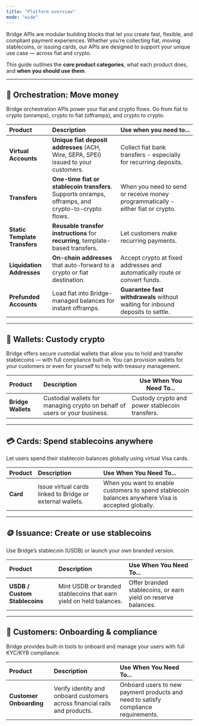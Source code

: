 ```yaml
---
title: "Platform overview"
mode: "wide"
---
```


Bridge APIs are modular building blocks that let you create fast, flexible, and compliant payment experiences. Whether you’re collecting fiat, moving stablecoins, or issuing cards, our APIs are designed to support your unique use case — across fiat and crypto.

This guide outlines the **core product categories**, what each product does, and **when you should use them**.

---

## 🔁 Orchestration: Move money

Bridge orchestration APIs power your fiat and crypto flows. Go from fiat to crypto (onramps), crypto to fiat (offramps), and crypto to crypto.

| Product                       | Description                                                                                        | Use when you need to...                                                          |
| :---------------------------- | :------------------------------------------------------------------------------------------------- | :------------------------------------------------------------------------------- |
| **Virtual Accounts**          | **Unique fiat deposit addresses** (ACH, Wire, SEPA, SPEI) issued to your customers.                | Collect fiat bank transfers - especially for recurring deposits.                 |
| **Transfers**                 | **One-time fiat or stablecoin transfers**. Supports onramps, offramps, and crypto-to-crypto flows. | When you need to send or receive money programmatically - either fiat or crypto. |
| **Static Template Transfers** | **Reusable transfer instructions** for **recurring**, template-based transfers.                    | Let customers make recurring payments.                                           |
| **Liquidation Addresses**     | **On-chain addresses** that auto-forward to a crypto or fiat destination.                          | Accept crypto at fixed addresses and automatically route or convert funds.       |
| **Prefunded Accounts**        | Load fiat into Bridge-managed balances for instant offramps.                                       | **Guarantee fast withdrawals** without waiting for inbound deposits to settle.   |

---

## 👜 Wallets: Custody crypto

Bridge offers secure custodial wallets that allow you to hold and transfer stablecoins — with full compliance built-in. You can provision wallets for your customers or even for yourself to help with treasury management.

| **Product**        | **Description**                                                            | **Use When You Need To...**                    |
| :----------------- | :------------------------------------------------------------------------- | ---------------------------------------------- |
| **Bridge Wallets** | Custodial wallets for managing crypto on behalf of users or your business. | Custody crypto and power stablecoin transfers. |

---

## 💳 Cards: Spend stablecoins anywhere

Let users spend their stablecoin balances globally using virtual Visa cards.

| **Product** | **Description**                                           | **Use When You Need To...**                                                                        |
| :---------- | :-------------------------------------------------------- | :------------------------------------------------------------------------------------------------- |
| **Card**    | Issue virtual cards linked to Bridge or external wallets. | When you want to enable customers to spend stablecoin balances anywhere Visa is accepted globally. |

---

## 🪙 Issuance: Create or use stablecoins

Use Bridge’s stablecoin (USDB) or launch your own branded version.

| **Product**                   | **Description**                                                    | **Use When You Need To...**                                   |
| :---------------------------- | :----------------------------------------------------------------- | :------------------------------------------------------------ |
| **USDB / Custom Stablecoins** | Mint USDB or branded stablecoins that earn yield on held balances. | Offer branded stablecoins, or earn yield on reserve balances. |

---

## 👤 Customers: Onboarding & compliance

Bridge provides built-in tools to onboard and manage your users with full KYC/KYB compliance.

| **Product**             | **Description**                                                            | **Use When You Need To...**                                                        |
| :---------------------- | :------------------------------------------------------------------------- | :--------------------------------------------------------------------------------- |
| **Customer Onboarding** | Verify identity and onboard customers across financial rails and products. | Onboard users to new payment products and need to satisfy compliance requirements. |